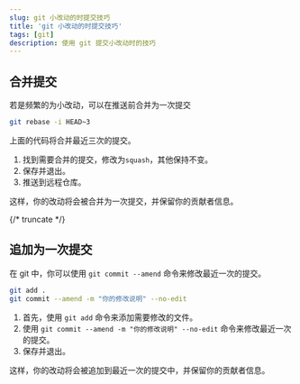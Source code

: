 ```yaml
---
slug: git 小改动的时提交技巧
title: 'git 小改动的时提交技巧'
tags: [git]
description: 使用 git 提交小改动时的技巧
---
```


## 合并提交

若是频繁的为小改动，可以在推送前合并为一次提交

```bash
git rebase -i HEAD~3
```

上面的代码将合并最近三次的提交。

1. 找到需要合并的提交，修改为`squash`，其他保持不变。
2. 保存并退出。
3. 推送到远程仓库。

这样，你的改动将会被合并为一次提交，并保留你的贡献者信息。

{/* truncate */}

## 追加为一次提交

在 git 中，你可以使用 `git commit --amend` 命令来修改最近一次的提交。

```bash
git add .
git commit --amend -m "你的修改说明" --no-edit
```

1. 首先，使用 `git add` 命令来添加需要修改的文件。
2. 使用 `git commit --amend -m "你的修改说明" --no-edit` 命令来修改最近一次的提交。
3. 保存并退出。

这样，你的改动将会被追加到最近一次的提交中，并保留你的贡献者信息。
